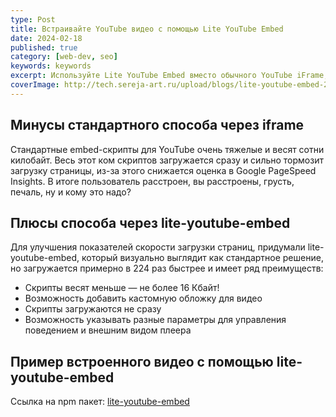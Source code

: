 ```yaml
---
type: Post
title: Встраивайте YouTube видео с помощью Lite YouTube Embed
date: 2024-02-18
published: true
category: [web-dev, seo]
keywords: keywords
excerpt: Используйте Lite YouTube Embed вместо обычного YouTube iFrame, это примерно в 224 раза быстрее. 
coverImage: http://tech.sereja-art.ru/upload/blogs/lite-youtube-embed-224x-faster/lite-youtube-embed-224x-faster.jpg
---
```


## Минусы стандартного способа через iframe
Стандартные embed-скрипты для YouTube очень тяжелые и&nbsp;весят сотни килобайт. Весь этот ком скриптов загружается сразу и&nbsp;сильно тормозит загрузку страницы, из-за этого снижается оценка в&nbsp;Google PageSpeed Insights. В&nbsp;итоге пользователь расстроен, вы&nbsp;расстроены, грусть, печаль, ну&nbsp;и&nbsp;кому это надо?

## Плюсы способа через lite-youtube-embed
Для улучшения показателей скорости загрузки страниц, придумали lite-youtube-embed, который визуально выглядит как стандартное решение, но&nbsp;загружается примерно в&nbsp;224 раз быстрее и&nbsp;имеет ряд преимуществ:

- Скрипты весят меньше&nbsp;&mdash; не&nbsp;более 16&nbsp;Кбайт!
- Возможность добавить кастомную обложку для видео
- Скрипты загружаются не&nbsp;сразу
- Возможность указывать разные параметры для управления поведением и&nbsp;внешним видом плеера

## Пример встроенного видео с помощью lite-youtube-embed
<YouTubeEmbed id="9bZkp7q19f0" title="test" />


Ссылка на npm пакет: <a href='https://www.npmjs.com/package/lite-youtube-embed' rel="nofollow" target='_blank'>lite-youtube-embed</a>
